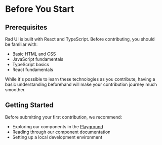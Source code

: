 # Before You Start

## Prerequisites

Rad UI is built with React and TypeScript. Before contributing, you should be familiar with:

- Basic HTML and CSS
- JavaScript fundamentals
- TypeScript basics
- React fundamentals

While it's possible to learn these technologies as you contribute, having a basic understanding beforehand will make your contribution journey much smoother.

## Getting Started

Before submitting your first contribution, we recommend:

- Exploring our components in the [Playground](https://radui.dev/playground)
- Reading through our component documentation
- Setting up a local development environment
